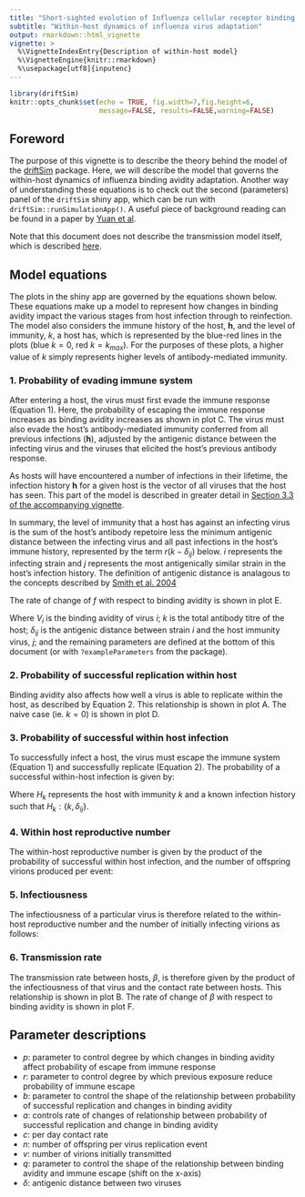 ```yaml
---
title: "Short-sighted evolution of Influenza cellular receptor binding avidity shapes influenza epidemic dynamics"
subtitle: "Within-host dynamics of influenza virus adaptation"
output: rmarkdown::html_vignette
vignette: >
  %\VignetteIndexEntry{Description of within-host model}
  %\VignetteEngine{knitr::rmarkdown}
  %\usepackage[utf8]{inputenc}
---
```


```r
library(driftSim)
knitr::opts_chunk$set(echo = TRUE, fig.width=7,fig.height=6,
                      message=FALSE, results=FALSE,warning=FALSE)
```

## Foreword
The purpose of this vignette is to describe the theory behind the model of the [driftSim](http://www.github.com/jameshay218/driftSim) package. Here, we will describe the model that governs the within-host dynamics of influenza binding avidity adaptation. Another way of understanding these equations is to check out the second (parameters) panel of the `driftSim` shiny app, which can be run with `driftSim::runSimulationApp()`. A useful piece of background reading can be found in a paper by [Yuan et al](https://www.ncbi.nlm.nih.gov/pmc/articles/PMC3678328/).

Note that this document does not describe the transmission model itself, which is described [here]().

## Model equations
The plots in the shiny app are governed by the equations shown below. These equations make up a model to represent how changes in binding avidity impact the various stages from host infection through to reinfection. The model also considers the immune history of the host, $\textbf{h}$, and the level of immunity, $k$, a host has, which is represented by the blue-red lines in the plots (blue $k=0$, red $k=k_{max}$). For the purposes of these plots, a higher value of $k$ simply represents higher levels of antibody-mediated immunity.

### 1. Probability of evading immune system
After entering a host, the virus must first evade the immune response (Equation 1). Here, the probability of escaping the immune response increases as binding avidity increases as shown in plot C. The virus must also evade the host's antibody-mediated immunity conferred from all previous infections ($\textbf{h}$), adjusted by the antigenic distance between the infecting virus and the viruses that elicited the host's previous antibody response.

As hosts will have encountered a number of infections in their lifetime, the infection history $\textbf{h}$ for a given host is the vector of all viruses that the host has seen. This part of the model is described in greater detail in [Section 3.3 of the accompanying vignette](). 

In summary, the level of immunity that a host has against an infecting virus is the sum of the host's antibody repetoire less the minimum antigenic distance between the infecting virus and all past infections in the host's immune history, represented by the term $r(k - \delta_{ij})$ below. $i$ represents the infecting strain and $j$ represents the most antigenically similar strain in the host's infection history. The definition of antigenic distance is analagous to the concepts described by [Smith et al. 2004](http://science.sciencemag.org/content/305/5682/371)

The rate of change of $f$ with respect to binding avidity is shown in plot E.

\begin{equation}
  f(k,\delta_{ij},V_i) = [1-e^{-p(V_i+q)}]^{r(k - \delta_{ij})}
\end{equation}

Where $V_i$ is the binding avidity of virus $i$; $k$ is the total antibody titre of the host; $\delta_{ij}$ is the antigenic distance between strain $i$ and the host immunity virus, $j$; and the remaining parameters are defined at the bottom of this document (or with `?exampleParameters` from the package).

### 2. Probability of successful replication within host
Binding avidity also affects how well a virus is able to replicate within the host, as described by Equation 2. This relationship is shown in plot A. The naive case (ie. $k=0$) is shown in plot D.

\begin{equation}
g(V_i) = e^{-aV_i^b}
\end{equation}


### 3. Probability of successful within host infection
To successfully infect a host, the virus must escape the immune system (Equation 1) and successfully replicate (Equation 2). The probability of a successful within-host infection is given by:
\begin{equation}
\phi(H_k,V_i) = f(k,\delta_{ij},V_i) \cdot g(V_i) = [1-e^{-p(V_i+q)}]^{r(k - \delta_{ij})} \cdot e^{-aV_i^b}
\end{equation}

Where $H_k$ represents the host with immunity $k$ and a known infection history such that $H_k : \{k, \delta_{ij}\}$.

### 4. Within host reproductive number
The within-host reproductive number is given by the product of the probability of successful within host infection, and the number of offspring virions produced per event:
\begin{equation}
  R_{in} = n \cdot \phi(H_k,V_i)
\end{equation}

### 5. Infectiousness
The infectiousness of a particular virus is therefore related to the within-host reproductive number and the number of initially infecting virions as follows:
\begin{equation}
\rho = 1 - (\frac{1}{R_{in}})^{-v} = 1-(\frac{1}{\phi(H_k, V_i)})^{-nv}
\end{equation}

### 6. Transmission rate
The transmission rate between hosts, $\beta$, is therefore given by the product of the infectiousness of that virus and the contact rate between hosts. This relationship is shown in plot B. The rate of change of $\beta$ with respect to binding avidity is shown in plot F.
\begin{equation}
\beta = c \cdot \rho
\end{equation}


## Parameter descriptions
* $p$: parameter to control degree by which changes in binding avidity affect probability of escape from immune response
* $r$: parameter to control degree by which previous exposure reduce probability of immune escape
* $b$: parameter to control the shape of the relationship between probability of successful replication and changes in binding avidity
* $a$: controls rate of changes of relationship between probability of successful replication and change in binding avidity
* $c$: per day contact rate
* $n$: number of offspring per virus replication event
* $v$: number of virions initially transmitted
* $q$: parameter to control the shape of the relationship between binding avidity and immune escape (shift on the x-axis)
* $\delta$: antigenic distance between two viruses

